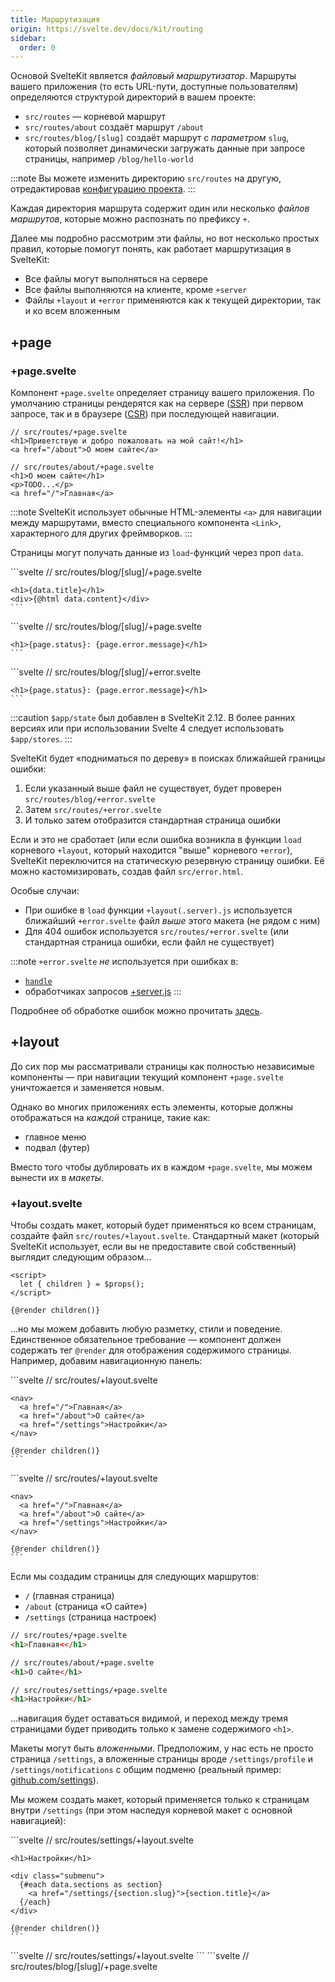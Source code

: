 ```yaml
---
title: Маршрутизация
origin: https://svelte.dev/docs/kit/routing
sidebar:
  order: 0
---
```


Основой SvelteKit является _файловый маршрутизатор_. Маршруты вашего приложения (то есть URL-пути, доступные пользователям) определяются структурой директорий в вашем проекте:

- `src/routes` — корневой маршрут
- `src/routes/about` создаёт маршрут `/about`
- `src/routes/blog/[slug]` создаёт маршрут с _параметром_ `slug`, который позволяет динамически загружать данные при запросе страницы, например `/blog/hello-world`

:::note
Вы можете изменить директорию `src/routes` на другую, отредактировав [конфигурацию проекта](https://svelte.dev/docs/kit/configuration).
:::

Каждая директория маршрута содержит один или несколько _файлов маршрутов_, которые можно распознать по префиксу `+`.

Далее мы подробно рассмотрим эти файлы, но вот несколько простых правил, которые помогут понять, как работает маршрутизация в SvelteKit:

* Все файлы могут выполняться на сервере
* Все файлы выполняются на клиенте, кроме `+server`
* Файлы `+layout` и `+error` применяются как к текущей директории, так и ко всем вложенным

## +page

### +page.svelte

Компонент `+page.svelte` определяет страницу вашего приложения. По умолчанию страницы рендерятся как на сервере ([SSR](https://svelte.dev/docs/kit/glossary#SSR)) при первом запросе, так и в браузере ([CSR](https://svelte.dev/docs/kit/glossary#CSR)) при последующей навигации.

```svelte
// src/routes/+page.svelte
<h1>Приветствую и добро пожаловать на мой сайт!</h1>
<a href="/about">О моем сайте</a>
```

```svelte
// src/routes/about/+page.svelte
<h1>О моем сайте</h1>
<p>TODO...</p>
<a href="/">Главная</a>
```

:::note
SvelteKit использует обычные HTML-элементы `<a>` для навигации между маршрутами, вместо специального компонента `<Link>`, характерного для других фреймворков.
:::

Страницы могут получать данные из `load`-функций через проп `data`.


<Tabs syncKey="starlight-package-managers-pkg">
  <TabItem label="JS">
    ```svelte
    // src/routes/blog/[slug]/+page.svelte
    <script>
      /** @type {import('./$types').PageProps} */
      let { data } = $props();
    </script>

    <h1>{data.title}</h1>
    <div>{@html data.content}</div>
    ```
  </TabItem>
  <TabItem label="TS">
    ```svelte
    // src/routes/blog/[slug]/+page.svelte
    <script lang="ts">
      import type { PageProps } from './$types';

      let { data }: PageProps = $props();
    </script>

    <h1>{data.title}</h1>
    <div>{@html data.content}</div>
    ```
  </TabItem>
</Tabs>

:::caution
`PageProps` был добавлен в версии 2.16.0. В более ранних версиях нужно было вручную типизировать свойство `data` с помощью `PageData`, см. [$types](#types).

В Svelte 4 использовался синтаксис `export let data`.
:::

### +page.js

Часто странице требуется загрузить данные перед рендерингом. Для этого добавляется модуль `+page.js`, экспортирующий функцию `load`:

<Tabs syncKey="starlight-package-managers-pkg">
  <TabItem label="JS">
    ```js
    // src/routes/blog/[slug]/+page.js
    import { error } from '@sveltejs/kit';

    /** @type {import('./$types').PageLoad} */
    export function load({ params }) {
      if (params.slug === 'hello-world') {
        return {
          title: 'Привет, мир!',
          content: 'Добро пожаловать на наш блог. Lorem ipsum dolor sit amet...'
        };
      }

      error(404, 'Страница не найдена');
    }
    ```
  </TabItem>
  <TabItem label="TS">
    ```ts
    // src/routes/blog/[slug]/+page.ts
    import { error } from '@sveltejs/kit';
    import type { PageLoad } from './$types';

    export const load: PageLoad = ({ params }) => {
      if (params.slug === 'hello-world') {
        return {
          title: 'Привет, мир!',
          content: 'Добро пожаловать на наш блог. Lorem ipsum dolor sit amet...'
        };
      }

      error(404, 'Страница не найдена');
    };
    ```
  </TabItem>
</Tabs>

Эта функция работает в связке с `+page.svelte`, что означает её выполнение:

- на сервере во время серверного рендеринга (SSR)
- в браузере при клиентской навигации (CSR)

Подробное описание API доступно в разделе [`load`](/kit/core-concepts/load).

Помимо `load`, модуль `+page.js` может экспортировать значения для настройки поведения страницы:

- `export const prerender = true` или `false`, или `'auto'`
- `export const ssr = true` или `false`
- `export const csr = true` или `false`

Подробнее об этих настройках читайте в разделе [Параметры страницы](/kit/core-concepts/page-options).

### +page.server.js

Если ваша функция `load` должна выполняться **только на сервере** — например, когда необходимо:
получать данные из базы данных или обращаться к защищённым [переменным окружения](https://svelte.dev/docs/kit/$env-static-private) (например, API-ключам) — то вы можете:

1. Переименовать `+page.js` → `+page.server.js`
2. Изменить тип `PageLoad` → `PageServerLoad`

<Tabs syncKey="starlight-package-managers-pkg">
  <TabItem label="JS">
    ```js
    // src/routes/blog/[slug]/+page.server.js
    import { error } from '@sveltejs/kit';

    /** @type {import('./$types').PageServerLoad} */
    export async function load({ params }) {
      const post = await getPostFromDatabase(params.slug);

      if (post) {
        return post;
      }

      error(404, 'Страница не найдена');
    }
    ```
  </TabItem>
  <TabItem label="TS">
    ```ts
    // src/routes/blog/[slug]/+page.server.ts
    import { error } from '@sveltejs/kit';
    import type { PageServerLoad } from './$types';

    export const load: PageServerLoad = async ({ params }) => {
      const post = await getPostFromDatabase(params.slug);

      if (post) {
        return post;
      }

      error(404, 'Страница не найдена');
    };
    ```
  </TabItem>
</Tabs>

При клиентской навигации SvelteKit будет загружать эти данные с сервера, что означает:

- возвращаемое значение должно быть сериализуемо с помощью [devalue](https://github.com/rich-harris/devalue)
- полное описание API доступно в разделе [`load`](/kit/core-concepts/load)

Как и `+page.js`, модуль `+page.server.js` может экспортировать [параметры страницы](/kit/core-concepts/page-options):
- `prerender`
- `ssr`
- `csr`

Файл `+page.server.js` также может экспортировать _actions_ (серверные действия). Если `load` позволяет читать данные с сервера, то `actions` позволяют записывать данные _на_ сервер через элемент `<form>` - подробнее см. в разделе [Действия форм](/kit/core-concepts/form-actions)

## +error

При возникновении ошибки в `load` SvelteKit отображает страницу ошибки по умолчанию. Её можно переопределить для каждого маршрута, добавив файл `+error.svelte`:

<Tabs syncKey="starlight-package-managers-pkg">
  <TabItem label="JS">
    ```svelte
    // src/routes/blog/[slug]/+error.svelte
    <script>
      import { page } from '$app/state';
    </script>

    <h1>{page.status}: {page.error.message}</h1>
    ```
  </TabItem>
  <TabItem label="TS">
    ```svelte
    // src/routes/blog/[slug]/+error.svelte
    <script lang="ts">
      import { page } from '$app/state';
    </script>

    <h1>{page.status}: {page.error.message}</h1>
    ```
  </TabItem>
</Tabs>

:::caution
`$app/state` был добавлен в SvelteKit 2.12. В более ранних версиях или при использовании Svelte 4 следует использовать `$app/stores`.
:::

SvelteKit будет «подниматься по дереву» в поисках ближайшей границы ошибки:

1. Если указанный выше файл не существует, будет проверен `src/routes/blog/+error.svelte`
2. Затем `src/routes/+error.svelte`
3. И только затем отобразится стандартная страница ошибки

Если и это не сработает (или если ошибка возникла в функции `load` корневого `+layout`, который находится "выше" корневого `+error`), SvelteKit переключится на статическую резервную страницу ошибки. Её можно кастомизировать, создав файл `src/error.html`.

Особые случаи:

- При ошибке в `load` функции `+layout(.server).js` используется ближайший `+error.svelte` файл _выше_ этого макета (не рядом с ним)
- Для 404 ошибок используется `src/routes/+error.svelte` (или стандартная страница ошибки, если файл не существует)

:::note
`+error.svelte` _не_ используется при ошибках в:
  - [`handle`](https://svelte.dev/docs/kit/hooks#Server-hooks-handle)
  - обработчиках запросов [+server.js](#server)
:::

Подробнее об обработке ошибок можно прочитать [здесь](https://svelte.dev/docs/kit/errors).

## +layout

До сих пор мы рассматривали страницы как полностью независимые компоненты — при навигации текущий компонент `+page.svelte` уничтожается и заменяется новым.

Однако во многих приложениях есть элементы, которые должны отображаться на _каждой_ странице, такие как:

- главное меню
- подвал (футер)

Вместо того чтобы дублировать их в каждом `+page.svelte`, мы можем вынести их в _макеты_.

### +layout.svelte

Чтобы создать макет, который будет применяться ко всем страницам, создайте файл `src/routes/+layout.svelte`. Стандартный макет (который SvelteKit использует, если вы не предоставите свой собственный) выглядит следующим образом...

```svelte
<script>
  let { children } = $props();
</script>

{@render children()}
```

...но мы можем добавить любую разметку, стили и поведение. Единственное обязательное требование — компонент должен содержать тег `@render` для отображения содержимого страницы. Например, добавим навигационную панель:

<Tabs syncKey="starlight-package-managers-pkg">
  <TabItem label="JS">
    ```svelte
    // src/routes/+layout.svelte
    <script>
      let { children } = $props();
    </script>

    <nav>
      <a href="/">Главная</a>
      <a href="/about">О сайте</a>
      <a href="/settings">Настройки</a>
    </nav>

    {@render children()}
    ```
  </TabItem>
  <TabItem label="TS">
    ```svelte
    // src/routes/+layout.svelte
    <script lang="ts">
      let { children } = $props();
    </script>

    <nav>
      <a href="/">Главная</a>
      <a href="/about">О сайте</a>
      <a href="/settings">Настройки</a>
    </nav>

    {@render children()}
    ```
  </TabItem>
</Tabs>

Если мы создадим страницы для следующих маршрутов:

- `/` (главная страница)
- `/about` (страница «О сайте»)
- `/settings` (страница настроек)

```html
// src/routes/+page.svelte
<h1>Главная<</h1>
```

```html
// src/routes/about/+page.svelte
<h1>О сайте</h1>
```

```html
// src/routes/settings/+page.svelte
<h1>Настройки</h1>
```

...навигация будет оставаться видимой, и переход между тремя страницами будет приводить только к замене содержимого `<h1>`.

Макеты могут быть _вложенными_. Предположим, у нас есть не просто страница `/settings`, а вложенные страницы вроде `/settings/profile` и `/settings/notifications` с общим подменю (реальный пример: [github.com/settings](https://github.com/settings)).

Мы можем создать макет, который применяется только к страницам внутри `/settings` (при этом наследуя корневой макет с основной навигацией):

<Tabs syncKey="starlight-package-managers-pkg">
  <TabItem label="JS">
    ```svelte
    // src/routes/settings/+layout.svelte
    <script>
      /** @type {import('./$types').LayoutProps} */
      let { data, children } = $props();
    </script>

    <h1>Настройки</h1>

    <div class="submenu">
      {#each data.sections as section}
        <a href="/settings/{section.slug}">{section.title}</a>
      {/each}
    </div>

    {@render children()}
    ```
  </TabItem>
  <TabItem label="TS">
    ```svelte
    // src/routes/settings/+layout.svelte
    <script lang="ts">
      import type { LayoutProps } from './$types';

      let { data, children }: LayoutProps = $props();
    </script>

    <h1>Настройки</h1>

    <div class="submenu">
      {#each data.sections as section}
        <a href="/settings/{section.slug}">{section.title}</a>
      {/each}
    </div>

    {@render children()}
    ```
  </TabItem>
</Tabs>

:::caution
`LayoutProps` был добавлен в версии 2.16.0. В более ранних версиях требовалось [вручную типизировать свойства](#types).
:::

Как заполняется `data`, можно увидеть в примере `+layout.js` из следующего раздела ниже.

По умолчанию каждый макет наследует родительский макет. Если это нежелательно, могут помочь [расширенные макеты](https://svelte.dev/docs/kit/advanced-routing#Advanced-layouts).

### +layout.js

Аналогично тому, как `+page.svelte` получает данные из `+page.js`, компонент `+layout.svelte` может получать данные из функции [`load`](/kit/core-concepts/load) в `+layout.js`.

<Tabs syncKey="starlight-package-managers-pkg">
  <TabItem label="JS">
    ```js
    // src/routes/settings/+layout.js
    /** @type {import('./$types').LayoutLoad} */
    export function load() {
      return {
        sections: [
          { slug: 'profile', title: 'Профиль' },
          { slug: 'notifications', title: 'Уведомления' }
        ]
      };
    }
    ```
  </TabItem>
  <TabItem label="TS">
    ```ts
    // src/routes/settings/+layout.ts
    import type { LayoutLoad } from './$types';

    export const load: LayoutLoad = () => {
      return {
        sections: [
          { slug: 'profile', title: 'Профиль' },
          { slug: 'notifications', title: 'Уведомления' }
        ]
      };
    };
    ```
  </TabItem>
</Tabs>

Если `+layout.js` экспортирует [параметры страницы](/kit/core-concepts/page-options) — `prerender`, `ssr` и `csr` — они будут использоваться как значения по умолчанию для дочерних страниц.

Данные, возвращаемые из функции `load` макета, также доступны всем его дочерним страницам:

<Tabs syncKey="starlight-package-managers-pkg">
  <TabItem label="JS">
    ```svelte
    // src/routes/settings/profile/+page.svelte
    <script>
      /** @type {import('./$types').PageProps} */
      let { data } = $props();

      console.log(data.sections); // [{ slug: 'profile', title: 'Profile' }, ...]
    </script>
    ```
  </TabItem>
  <TabItem label="TS">
    ```svelte
    // src/routes/settings/profile/+page.svelte
    <script lang="ts">
      import type { PageProps } from './$types';

      let { data }: PageProps = $props();

      console.log(data.sections); // [{ slug: 'profile', title: 'Profile' }, ...]
    </script>
    ```
  </TabItem>
</Tabs>

:::note
Часто данные макета остаются неизменными при навигации между страницами. SvelteKit интеллектуально перезапускает функции [`load`](/kit/core-concepts/load) только при необходимости.
:::

### +layout.server.js

Для выполнения функции `load` макета на сервере переместите её в `+layout.server.js` и измените тип `LayoutLoad` на `LayoutServerLoad`.

Как и `+layout.js`, файл `+layout.server.js` может экспортировать [параметры страницы](/kit/core-concepts/page-options) — `prerender`, `ssr` и `csr`.

## +server

Помимо страниц, вы можете определять маршруты с помощью файла `+server.js` (иногда называемого «API-роутом» или «эндпойнтом»), что даёт полный контроль над ответом. Файл `+server.js` экспортирует функции, соответствующие HTTP-методам: `GET`, `POST`, `PATCH`, `PUT`, `DELETE`, `OPTIONS` и `HEAD`, которые принимают аргумент `RequestEvent` и возвращают объект [`Response`](https://developer.mozilla.org/en-US/docs/Web/API/Response).

Например, можно создать маршрут `/api/random-number` с обработчиком `GET`:

<Tabs syncKey="starlight-package-managers-pkg">
  <TabItem label="JS">
    ```js
    // src/routes/api/random-number/+server.js
    import { error } from '@sveltejs/kit';

    /** @type {import('./$types').RequestHandler} */
    export function GET({ url }) {
      const min = Number(url.searchParams.get('min') ?? '0');
      const max = Number(url.searchParams.get('max') ?? '1');

      const d = max - min;

      if (isNaN(d) || d < 0) {
        error(400, 'параметры `min` и `max` должны быть числами, причем `min` должен быть меньше `max`');
      }

      const random = min + Math.random() * d;

      return new Response(String(random));
    }
    ```
  </TabItem>
  <TabItem label="TS">
    ```ts
    // src/routes/api/random-number/+server.ts
    import { error } from '@sveltejs/kit';
    import type { RequestHandler } from './$types';

    export const GET: RequestHandler = ({ url }) => {
      const min = Number(url.searchParams.get('min') ?? '0');
      const max = Number(url.searchParams.get('max') ?? '1');

      const d = max - min;

      if (isNaN(d) || d < 0) {
        error(400, 'параметры `min` и `max` должны быть числами, причем `min` должен быть меньше `max`');
      }

      const random = min + Math.random() * d;

      return new Response(String(random));
    };
    ```
  </TabItem>
</Tabs>

Первый аргумент `Response` может быть [`ReadableStream`](https://developer.mozilla.org/en-US/docs/Web/API/ReadableStream), что позволяет передавать большие объёмы данных потоком или создавать server-sent events (за исключением платформ с буферизацией ответов, таких как AWS Lambda).

Вы можете использовать методы [`error`](https://svelte.dev/docs/kit/@sveltejs-kit#error), [`redirect`](https://svelte.dev/docs/kit/@sveltejs-kit#redirect) и [`json`](https://svelte.dev/docs/kit/@sveltejs-kit#json) из `@sveltejs/kit` для удобства (но это не обязательно).

При возникновении ошибки (либо через `error(...)`, либо непредвиденной) ответ будет представлен в виде JSON-описания ошибки или резервной страницы ошибки (которую можно настроить через `src/error.html`) в зависимости от заголовка `Accept`. В этом случае компонент [`+error.svelte`](#error) _не_ будет отображен. Подробнее об обработке ошибок можно прочитать [здесь](https://svelte.dev/docs/kit/errors).

:::note
При создании обработчика `OPTIONS` учтите, что Vite автоматически добавляет заголовки `Access-Control-Allow-Origin` и `Access-Control-Allow-Methods` — в продакшене они не будут присутствовать, если вы не добавите их вручную.
:::

:::note
Файлы `+layout` не влияют на `+server.js`. Если вам нужно выполнить какую-то логику перед каждым запросом, добавьте её в хук [`handle`](https://svelte.dev/docs/kit/hooks#Server-hooks-handle).
:::

### Получение данных

Экспортируя обработчики `POST`, `PUT`, `PATCH`, `DELETE`, `OPTIONS` или `HEAD`, файлы `+server.js` могут использоваться для создания полноценного API:

<Tabs syncKey="starlight-package-managers-pkg">
  <TabItem label="JS">
    ```svelte
    // src/routes/add/+page.svelte
    <script>
      let a = 0;
      let b = 0;
      let total = 0;

      async function add() {
        const response = await fetch('/api/add', {
          method: 'POST',
          body: JSON.stringify({ a, b }),
          headers: {
            'content-type': 'application/json'
          }
        });

        total = await response.json();
      }
    </script>

    <input type="number" bind:value={a}> +
    <input type="number" bind:value={b}> =
    {total}

    <button onclick={add}>Подсчитать</button>
    ```
  </TabItem>
  <TabItem label="TS">
    ```svelte
    // src/routes/add/+page.svelte
    <script lang="ts">
      let a = 0;
      let b = 0;
      let total = 0;

      async function add() {
        const response = await fetch('/api/add', {
          method: 'POST',
          body: JSON.stringify({ a, b }),
          headers: {
            'content-type': 'application/json'
          }
        });

        total = await response.json();
      }
    </script>

    <input type="number" bind:value={a}> +
    <input type="number" bind:value={b}> =
    {total}

    <button onclick={add}>Подсчитать</button>
    ```
  </TabItem>
</Tabs>

<Tabs syncKey="starlight-package-managers-pkg">
  <TabItem label="JS">
    ```js
    // src/routes/api/add/+server.js
    import { json } from '@sveltejs/kit';

    /** @type {import('./$types').RequestHandler} */
    export async function POST({ request }) {
      const { a, b } = await request.json();
      return json(a + b);
    }
    ```
  </TabItem>
  <TabItem label="TS">
    ```ts
    // src/routes/api/add/+server.ts
    import { json } from '@sveltejs/kit';
    import type { RequestHandler } from './$types';

    export const POST: RequestHandler = async ({ request }) => {
      const { a, b } = await request.json();
      return json(a + b);
    };
    ```
  </TabItem>
</Tabs>

:::note
Как правило, [действия форм](/kit/core-concepts/form-actions) являются более предпочтительным способом отправки данных из браузера на сервер.
:::

:::note
Если экспортирован обработчик `GET`, запрос `HEAD` вернет значение `content-length` тела ответа обработчика `GET`.
:::

### Обработчик `fallback`

Экспорт обработчика `fallback` позволяет обрабатывать любые необработанные методы запросов, включая такие методы как `MOVE`, для которых нет отдельных экспортов из `+server.js`.

<Tabs syncKey="starlight-package-managers-pkg">
  <TabItem label="JS">
    ```js
    // src/routes/api/add/+server.js
    import { json, text } from '@sveltejs/kit';

    /** @type {import('./$types').RequestHandler} */
    export async function POST({ request }) {
      const { a, b } = await request.json();
      return json(a + b);
    }

    // Данный обработчик будет отвечать на запросы PUT, PATCH, DELETE и аналогичные
    /** @type {import('./$types').RequestHandler} */
    export async function fallback({ request }) {
      return text(`Я перехватил ваш запрос ${request.method}!`);
    }
    ```
  </TabItem>
  <TabItem label="TS">
    ```ts
    // src/routes/api/add/+server.ts
    import { json, text } from '@sveltejs/kit';
    import type { RequestHandler } from './$types';

    export const POST: RequestHandler = async ({ request }) => {
      const { a, b } = await request.json();
      return json(a + b);
    };

    // Данный обработчик будет отвечать на запросы PUT, PATCH, DELETE и аналогичные
    export const fallback: RequestHandler = async ({ request }) => {
      return text(`Я перехватил ваш запрос ${request.method}!`);
    };
    ```
  </TabItem>
</Tabs>

:::note
Для запросов `HEAD` обработчик `GET` имеет приоритет над обработчиком `fallback`.
:::

### Согласование содержимого

Файлы `+server.js` могут располагаться в том же каталоге, что и файлы `+page`, позволяя одному маршруту быть либо страницей, либо API-эндпойнтом. Правила определения:

- Запросы `PUT`/`PATCH`/`DELETE`/`OPTIONS` всегда обрабатываются `+server.js`, так как они не применимы к страницам
- Запросы `GET`/`POST`/`HEAD` обрабатываются как запросы страниц, если заголовок `accept` указывает приоритет `text/html` (т. е. это запрос страницы из браузера), в противном случае они обрабатываются `+server.js`
- Ответы на `GET`-запросы включают заголовок `Vary: Accept`, чтобы прокси и браузеры кэшировали HTML и JSON ответы раздельно

## $types

Во всех приведённых примерах мы импортировали типы из файла `$types.d.ts`. Этот файл автоматически генерируется SvelteKit в скрытой директории при использовании TypeScript (или JavaScript с аннотациями типов JSDoc), обеспечивая безопасность типов при работе с корневыми файлами.

Например, аннотация `let { data } = $props()` с типом `PageProps` (или `LayoutProps` для файла `+layout.svelte`) указывает TypeScript, что тип `data` соответствует данным, возвращаемым из функции `load`:

<Tabs syncKey="starlight-package-managers-pkg">
  <TabItem label="JS">
    ```svelte
    // src/routes/blog/[slug]/+page.svelte
    <script>
      /** @type {import('./$types').PageProps} */
      let { data } = $props();
    </script>
    ```
  </TabItem>
  <TabItem label="TS">
    ```svelte
    // src/routes/blog/[slug]/+page.svelte
    <script lang="ts">
      import type { PageProps } from './$types';

      let { data }: PageProps = $props();
    </script>
    ```
  </TabItem>
</Tabs>

:::note
Типы `PageProps` и `LayoutProps`, добавленные в версии 2.16.0, являются сокращением для типизации пропа `data` как `PageData` или `LayoutData`, а также других пропсов, таких как `form` для страниц или `children` для макетов. В более ранних версиях эти свойства приходилось типизировать вручную. Например, для страницы:

<Tabs syncKey="starlight-package-managers-pkg">
  <TabItem label="JS">
    ```svelte
    // +page.svelte
    /** @type {{ data: import('./$types').PageData, form: import('./$types').ActionData }} */
    let { data, form } = $props();
    ```
  </TabItem>
  <TabItem label="TS">
    ```svelte
    // +page.svelte
    import type { PageData, ActionData } from './$types';

    let { data, form }: { data: PageData, form: ActionData } = $props();
    ```
  </TabItem>
</Tabs>

Или для макета:

<Tabs syncKey="starlight-package-managers-pkg">
  <TabItem label="JS">
    ```svelte
    // +layout.svelte
    /** @type {{ data: import('./$types').LayoutData, children: Snippet }} */
    let { data, children } = $props();
    ```
  </TabItem>
  <TabItem label="TS">
    ```svelte
    // +layout.svelte
    import type { LayoutData } from './$types';

    let { data, children }: { data: LayoutData, children: Snippet } = $props();
    ```
  </TabItem>
</Tabs>
:::

В свою очередь, аннотация функции `load` с помощью `PageLoad`, `PageServerLoad`, `LayoutLoad` или `LayoutServerLoad` (для `+page.js`, `+page.server.js`, `+layout.js` и `+layout.server.js` соответственно) гарантирует правильную типизацию параметров `params` и возвращаемого значения.

Если вы используете VS Code или другую IDE с поддержкой Language Server Protocol и TypeScript плагинов, вы можете _полностью_ опустить эти типы! Инструментарий Svelte для IDE автоматически подставит правильные типы, обеспечивая проверку типов без их явного указания. Это также работает с нашей командной строкой `svelte-check`.

Подробнее об опускании `$types` можно прочитать в [нашем блоге](https://svelte.dev/blog/zero-config-type-safety).

## Другие файлы

Все остальные файлы в директории маршрута игнорируются SvelteKit. Это позволяет располагать компоненты и вспомогательные модули рядом с маршрутами, которые их используют.

Если компоненты и модули нужны нескольким маршрутам, рекомендуется размещать их в [`$lib`](https://svelte.dev/docs/kit/$lib).

## Дополнительные материалы

- [Руководство: Маршрутизация](https://svelte.dev/tutorial/kit/pages)
- [Руководство: API-маршруты](https://svelte.dev/tutorial/kit/get-handlers)
- [Документация: Продвинутая маршрутизация](https://svelte.dev/docs/kit/advanced-routing)
